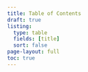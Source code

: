 ```yaml
---
title: Table of Contents
draft: true
listing:
  type: table
  fields: [title]
  sort: false
page-layout: full
toc: true
---
```

